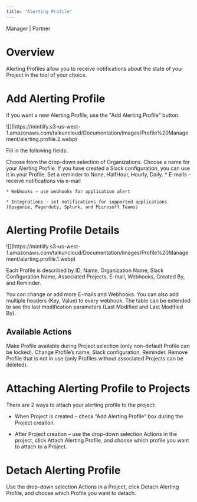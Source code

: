 ```yaml
---
title: "Alerting Profile"
---
```


<Icon icon="user-tie" iconType="solid" /> Manager | <Icon icon="handshake" iconType="solid" /> Partner

# Overview

Alerting Profiles allow you to receive notifications about the state of your Project in the tool of your choice.

# Add Alerting Profile

If you want a new Alerting Profile, use the "Add Alerting Profile" button.

<Frame caption="Add Alerting Profile">
  ![](https://mintlify.s3-us-west-1.amazonaws.com/taikuncloud/Documentation/Images/Profile%20Management/alerting.profile.2.webp)
</Frame>

Fill in the following fields:

<AccordionGroup>
  <Accordion title="Organization" icon="sitemap">
    Choose from the drop-down selection of Organizations.
  </Accordion>

  <Accordion title="Name" icon="pen">
    Choose a name for your Alerting Profile.
  </Accordion>

  <Accordion title="Slack Configuration" icon="slack">
    If you have created a Slack configuration, you can use it in your Profile.
  </Accordion>

  <Accordion title="Reminder" icon="calendar">
    Set a reminder to None, HalfHour, Hourly, Daily.
  </Accordion>

  <Accordion title="Add" icon="plus">
    * E-mails – receive notifications via e-mail

    * Webhooks – use webhooks for application alert

    * Integrations – set notifications for supported applications (Opsgenie, Pagerduty, Splunk, and Microsoft Teams)
  </Accordion>
</AccordionGroup>

# Alerting Profile Details

<Frame caption="Alerting Profiles">
  ![](https://mintlify.s3-us-west-1.amazonaws.com/taikuncloud/Documentation/Images/Profile%20Management/alerting.profile.1.webp)
</Frame>

Each Profile is described by ID, Name, Organization Name, Slack Configuration Name, Associated Projects, E-mail, Webhooks, Created By, and Reminder.

You can change or add more E-mails and Webhooks. You can also add multiple headers (Key, Value) to every webhook. The table can be extended to see the last modification parameters (Last Modified and Last Modified By).

## Available Actions

<AccordionGroup>
  <Accordion title="Lock/Unlock" icon="unlock">
    Make Profile available during Project selection (only non-default Profile can be locked).
  </Accordion>

  <Accordion title="Edit" icon="pencil">
    Change Profile’s name, Slack configuration, Reminder.
  </Accordion>

  <Accordion title="Delete" icon="trash">
    Remove Profile that is not in use (only Profiles without associated Projects can be deleted).
  </Accordion>
</AccordionGroup>

# Attaching Alerting Profile to Projects

There are 2 ways to attach your alerting profile to the project:

* When Project is created – check “Add Alerting Profile” box during the Project creation.

* After Project creation – use the drop-down selection Actions in the project, click Attach Alerting Profile, and choose which profile you want to attach to a Project.

# Detach Alerting Profile

Use the drop-down selection Actions in a Project, click Detach Alerting Profile, and choose which Profile you want to detach.
